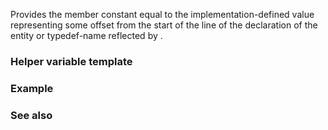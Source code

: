 {{cpp/experimental/reflect/title|get_source_column}}
{{cpp/experimental/reflect/navbar}}
{{ddcl | since=reflection_ts | header=experimental/reflect |
template&lt; Object T &gt;
struct get_source_column;
}}

Provides the member constant {{tt|value}} equal to the implementation-defined value representing some offset from the start of the line of the declaration of the entity or typedef-name reflected by {{tt|T}}.

=== Helper variable template ===
{{ddcl | since=reflection_ts | 1=
template&lt; class T &gt;
constexpr auto get_source_column_v = get_source_column&lt;T&gt;::value;
}}
{{cpp/types/integral_constant/inherit2 |the implementation-defined value representing some offset from the start of the line of the declaration of the entity or typedef-name reflected by {{tt|T}} |std::uint_least32_t}}

===Example===
{{todo|examples}}

===See also===
{{dsc begin}}
{{dsc inc | cpp/utility/source_location/dsc column}}
{{dsc end}}